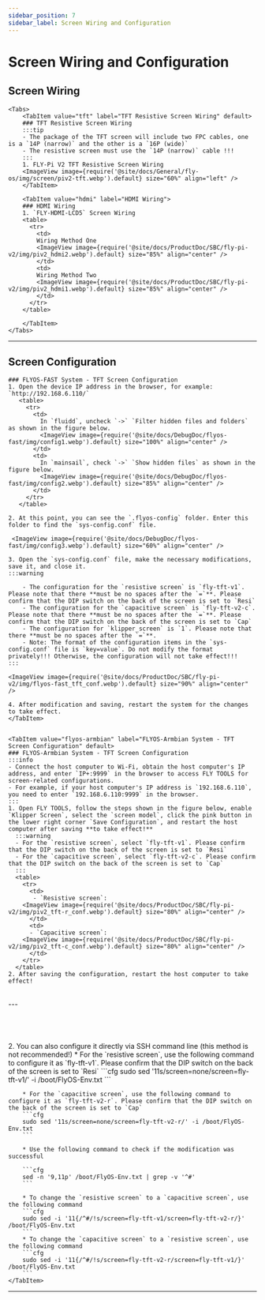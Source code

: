 ```yaml
---
sidebar_position: 7
sidebar_label: Screen Wiring and Configuration
---
```







# Screen Wiring and Configuration

## Screen Wiring
    <Tabs>
        <TabItem value="tft" label="TFT Resistive Screen Wiring" default>
        ### TFT Resistive Screen Wiring
        :::tip
        - The package of the TFT screen will include two FPC cables, one is a `14P (narrow)` and the other is a `16P (wide)`
        - The resistive screen must use the `14P (narrow)` cable !!!
        :::
        1. FLY-Pi V2 TFT Resistive Screen Wiring
        <ImageView image={require('@site/docs/General/fly-os/img/screen/piv2-tft.webp').default} size="60%" align="left" />
        </TabItem>

        <TabItem value="hdmi" label="HDMI Wiring">
        ### HDMI Wiring
        1. `FLY-HDMI-LCD5` Screen Wiring
        <table>
          <tr>
            <td>
            Wiring Method One
            <ImageView image={require('@site/docs/ProductDoc/SBC/fly-pi-v2/img/piv2_hdmi2.webp').default} size="85%" align="center" />
            </td>
            <td>
            Wiring Method Two
            <ImageView image={require('@site/docs/ProductDoc/SBC/fly-pi-v2/img/piv2_hdmi1.webp').default} size="85%" align="center" />
            </td>
          </tr>
        </table>

        </TabItem>
    </Tabs>
---

## Screen Configuration

<Tabs>
    <TabItem value="flyos-fast" label="FLYOS-FAST System - TFT Screen Configuration">

    ### FLYOS-FAST System - TFT Screen Configuration
    1. Open the device IP address in the browser, for example: `http://192.168.6.110/` 
       <table>
         <tr>
           <td>
             In `fluidd`, uncheck `->` `Filter hidden files and folders` as shown in the figure below.
             <ImageView image={require('@site/docs/DebugDoc/flyos-fast/img/config1.webp').default} size="100%" align="center" />
           </td>
           <td>
             In `mainsail`, check `->` `Show hidden files` as shown in the figure below.
             <ImageView image={require('@site/docs/DebugDoc/flyos-fast/img/config2.webp').default} size="85%" align="center" />
           </td>
         </tr>
       </table>
  
    2. At this point, you can see the `.flyos-config` folder. Enter this folder to find the `sys-config.conf` file.

     <ImageView image={require('@site/docs/DebugDoc/flyos-fast/img/config3.webp').default} size="60%" align="center" />
    
    3. Open the `sys-config.conf` file, make the necessary modifications, save it, and close it.
    :::warning

        - The configuration for the `resistive screen` is `fly-tft-v1`. Please note that there **must be no spaces after the `=`**. Please confirm that the DIP switch on the back of the screen is set to `Resi`
        - The configuration for the `capacitive screen` is `fly-tft-v2-c`. Please note that there **must be no spaces after the `=`**. Please confirm that the DIP switch on the back of the screen is set to `Cap`
        - The configuration for `klipper_screen` is `1`. Please note that there **must be no spaces after the `=`**.
        - Note: The format of the configuration items in the `sys-config.conf` file is `key=value`. Do not modify the format privately!!! Otherwise, the configuration will not take effect!!!
    :::
    
    <ImageView image={require('@site/docs/ProductDoc/SBC/fly-pi-v2/img/flyos-fast_tft_conf.webp').default} size="90%" align="center" />
    
    4. After modification and saving, restart the system for the changes to take effect.
    </TabItem>


    <TabItem value="flyos-armbian" label="FLYOS-Armbian System - TFT Screen Configuration" default>
    ### FLYOS-Armbian System - TFT Screen Configuration
    :::info
    - Connect the host computer to Wi-Fi, obtain the host computer's IP address, and enter `IP+:9999` in the browser to access FLY TOOLS for screen-related configurations.
    - For example, if your host computer's IP address is `192.168.6.110`, you need to enter `192.168.6.110:9999` in the browser.
    :::
    1. Open FLY TOOLS, follow the steps shown in the figure below, enable `Klipper Screen`, select the `screen model`, click the pink button in the lower right corner `Save Configuration`, and restart the host computer after saving **to take effect!**
      :::warning
      - For the `resistive screen`, select `fly-tft-v1`. Please confirm that the DIP switch on the back of the screen is set to `Resi`
      - For the `capacitive screen`, select `fly-tft-v2-c`. Please confirm that the DIP switch on the back of the screen is set to `Cap`
      :::
      <table>
        <tr>
          <td>
           - `Resistive screen`:  
        <ImageView image={require('@site/docs/ProductDoc/SBC/fly-pi-v2/img/piv2_tft-r_conf.webp').default} size="80%" align="center" />
          </td>
          <td>
          - `Capacitive screen`:
        <ImageView image={require('@site/docs/ProductDoc/SBC/fly-pi-v2/img/piv2_tft-c_conf.webp').default} size="80%" align="center" />
          </td>
        </tr>
      </table>
    2. After saving the configuration, restart the host computer to take effect!
<br />
---

<br />
<br />
<br />
<br />
<br />
    2. You can also configure it directly via SSH command line (this method is not recommended!)
        * For the `resistive screen`, use the following command to configure it as `fly-tft-v1`. Please confirm that the DIP switch on the back of the screen is set to `Resi`
        ```cfg
        sudo sed '11s/screen=none/screen=fly-tft-v1/' -i /boot/FlyOS-Env.txt
        ```

        * For the `capacitive screen`, use the following command to configure it as `fly-tft-v2-r`. Please confirm that the DIP switch on the back of the screen is set to `Cap`
        ```cfg
        sudo sed '11s/screen=none/screen=fly-tft-v2-r/' -i /boot/FlyOS-Env.txt
        ```

        * Use the following command to check if the modification was successful

        ```cfg
        sed -n '9,11p' /boot/FlyOS-Env.txt | grep -v '^#'
        ```

        * To change the `resistive screen` to a `capacitive screen`, use the following command
        ```cfg
        sudo sed -i '11{/^#/!s/screen=fly-tft-v1/screen=fly-tft-v2-r/}' /boot/FlyOS-Env.txt
        ```
        * To change the `capacitive screen` to a `resistive screen`, use the following command
        ```cfg
        sudo sed -i '11{/^#/!s/screen=fly-tft-v2-r/screen=fly-tft-v1/}' /boot/FlyOS-Env.txt
        ```
    </TabItem>
</Tabs>    


----
